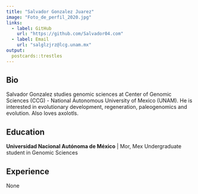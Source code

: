 ```yaml
---
title: "Salvador Gonzalez Juarez"
image: "Foto_de_perfil_2020.jpg"
links:
  - label: GitHub
    url: "https://github.com/Salvador04.com"
  - label: Email
    url: "salglzjrz@lcg.unam.mx"
output:
  postcards::trestles
---
```

 
## Bio

Salvador Gonzalez studies genomic sciences at Center of Genomic Sciences (CCG) - National Autonomous University of Mexico (UNAM). He is interested in evolutionary development, regeneration, paleogenomics and evolution. Also loves axolotls.

## Education

**Universidad Nacional Autónoma de México** | Mor, Mex 
Undergraduate student in Genomic Sciences

## Experience

None
